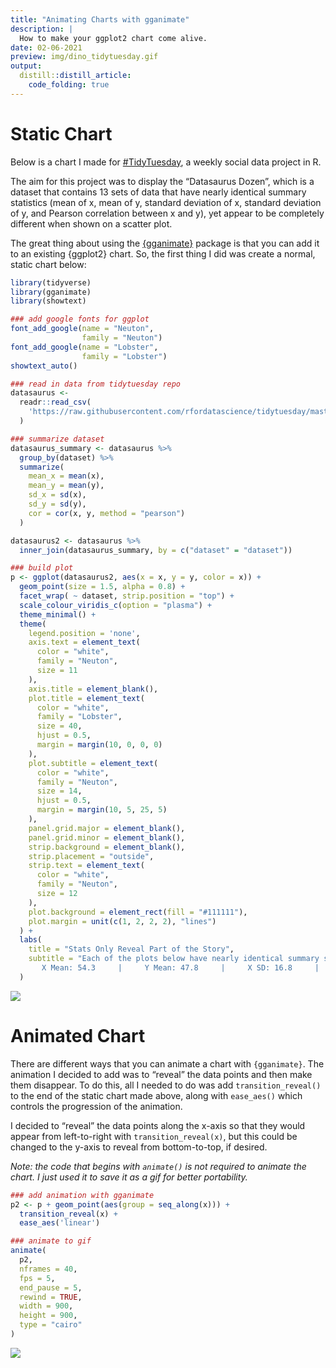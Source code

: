 ```yaml
---
title: "Animating Charts with gganimate"
description: |
  How to make your ggplot2 chart come alive.
date: 02-06-2021
preview: img/dino_tidytuesday.gif
output:
  distill::distill_article:
    code_folding: true
---
```


# Static Chart

Below is a chart I made for [#TidyTuesday](https://github.com/rfordatascience/tidytuesday), a weekly social data project in R.

The aim for this project was to display the "Datasaurus Dozen", which is a dataset that contains 13 sets of data that have nearly identical summary statistics (mean of x, mean of y, standard deviation of x, standard deviation of y, and Pearson correlation between x and y), yet appear to be completely different when shown on a scatter plot.

The great thing about using the [{gganimate}](https://gganimate.com/index.html) package is that you can add it to an existing {ggplot2} chart. So, the first thing I did was create a normal, static chart below:

```r
library(tidyverse)
library(gganimate)
library(showtext)

### add google fonts for ggplot
font_add_google(name = "Neuton",
                family = "Neuton")
font_add_google(name = "Lobster",
                family = "Lobster")
showtext_auto()

### read in data from tidytuesday repo
datasaurus <-
  readr::read_csv(
    'https://raw.githubusercontent.com/rfordatascience/tidytuesday/master/data/2020/2020-10-13/datasaurus.csv'
  )

### summarize dataset
datasaurus_summary <- datasaurus %>%
  group_by(dataset) %>%
  summarize(
    mean_x = mean(x),
    mean_y = mean(y),
    sd_x = sd(x),
    sd_y = sd(y),
    cor = cor(x, y, method = "pearson")
  )

datasaurus2 <- datasaurus %>%
  inner_join(datasaurus_summary, by = c("dataset" = "dataset"))

### build plot
p <- ggplot(datasaurus2, aes(x = x, y = y, color = x)) +
  geom_point(size = 1.5, alpha = 0.8) +
  facet_wrap( ~ dataset, strip.position = "top") +
  scale_colour_viridis_c(option = "plasma") +
  theme_minimal() +
  theme(
    legend.position = 'none',
    axis.text = element_text(
      color = "white",
      family = "Neuton",
      size = 11
    ),
    axis.title = element_blank(),
    plot.title = element_text(
      color = "white",
      family = "Lobster",
      size = 40,
      hjust = 0.5,
      margin = margin(10, 0, 0, 0)
    ),
    plot.subtitle = element_text(
      color = "white",
      family = "Neuton",
      size = 14,
      hjust = 0.5,
      margin = margin(10, 5, 25, 5)
    ),
    panel.grid.major = element_blank(),
    panel.grid.minor = element_blank(),
    strip.background = element_blank(),
    strip.placement = "outside",
    strip.text = element_text(
      color = "white",
      family = "Neuton",
      size = 12
    ),
    plot.background = element_rect(fill = "#111111"),
    plot.margin = unit(c(1, 2, 2, 2), "lines")
  ) +
  labs(
    title = "Stats Only Reveal Part of the Story",
    subtitle = "Each of the plots below have nearly identical summary statistics, yet they all look significantly different.\nThis is why it's important to always visualize your data when analyzing it!\n
       X Mean: 54.3     |     Y Mean: 47.8     |     X SD: 16.8     |     Y SD: = 26.9     |     Corr.: -0.06"
  )
```

<img src="img/dino_static.png">

# Animated Chart

There are different ways that you can animate a chart with `{gganimate}`. The animation I decided to add was to "reveal" the data points and then make them disappear. To do this, all I needed to do was add `transition_reveal()` to the end of the static chart made above, along with `ease_aes()` which controls the progression of the animation.

I decided to "reveal" the data points along the x-axis so that they would appear from left-to-right with `transition_reveal(x)`, but this could be changed to the y-axis to reveal from bottom-to-top, if desired.

<i>Note: the code that begins with `animate()` is not required to animate the chart. I just used it to save it as a gif for better portability.</i>

```r
### add animation with gganimate
p2 <- p + geom_point(aes(group = seq_along(x))) +
  transition_reveal(x) +
  ease_aes('linear')

### animate to gif
animate(
  p2,
  nframes = 40,
  fps = 5,
  end_pause = 5,
  rewind = TRUE,
  width = 900,
  height = 900,
  type = "cairo"
)
```

<img src="img/dino_tidytuesday.gif">
